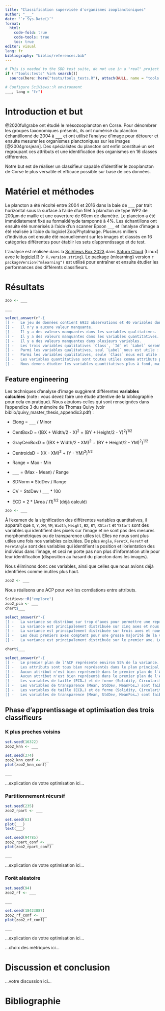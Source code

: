 ```yaml
---
title: "Classification supervisée d'organismes zooplanctoniques"
author: "___"
date: "`r Sys.Date()`"
format:
  html:
    code-fold: true
    code-tools: true
    toc: true
editor: visual
lang: fr
bibliography: "biblio/references.bib"
---
```


```r
# This is needed to the SDD test suite, do not use in a "real" project
if (!"tools:tests" %in% search())
  source(here::here("tests/tools_tests.R"), attach(NULL, name = "tools:tests"))

# Configure SciViews::R environment
___, lang = "fr")
```

# Introduction et but

<!--% Lisez attentivement l'introduction et but, ainsi que le matériel et méthodes. Ces sections sont importantes pour bien comprendre le contexte du travail. Elles sont déjà rédigées pour vous donner une bonne idée de ce qui doit y figurer. Recherchez les publications citées et trouvez l'information manquante que vous compléterez (trois mots manquants marqués ___). -->

@2020fullgrabe ont étudié le mésozooplancton en Corse. Pour dénombrer les groupes taxonomiques présents, ils ont numérisé du plancton échantillonné de 2004 à **`___`** et ont utilisé l'analyse d'image pour détourer et ensuite mesurer les organismes planctoniques sur les images [@2004grosjean]. Des spécialistes du plancton ont enfin constitué un set regroupant ces attributs et une identification des organismes en 16 classes différentes.

Notre but est de réaliser un classifieur capable d'identifier le zooplancton de Corse le plus versatile et efficace possible sur base de ces données.

# Matériel et méthodes

Le plancton a été récolté entre 2004 et 2016 dans la baie de `___` par trait horizontal sous la surface à l'aide d'un filet à plancton de type WP2 de 200µm de maille et une ouverture de 60cm de diamètre. Le plancton a été immédiatement fixé au formaldéhyde tamponné à 4%. Les échantillons ont ensuite été numérisés à l'aide d'un scanner Epson `___` et l'analyse d'image a été réalisée à l'aide du logiciel Zoo/PhytoImage. Plusieurs milliers d'individus ont ensuite été manuellement sur les images et classés en 16 catégories différentes pour établir les sets d'apprentissage et de test.

L'analyse est réalisée dans la [SciViews Box 2023](https://www.sciviews.org/software/svbox/) dans [Saturn Cloud](https://saturncloud.io) (Linux) avec le [logiciel R](https://www.r-project.org) (`r R.version.string`). Le package {mlearning} version `r packageVersion("mlearning")` est utilisé pour entraîner et ensuite étudier les performances des différents classifieurs.

# Résultats

```r
zoo <- ___
```

<!--% Utilisez la fonction skim() du package {skimr} pour avoir une première description des données -->

```r
___
```

<!--% Commentez ces tableaux en sélectionnant les phrases ci-dessous. -->

<!--# Lorsque vous voyez un chunk avec un `select_answer()` qui présente une série d'items à cocher, vous ne modifiez RIEN dans ce chunk si ce n'est rajouter des coches en forme de 'x' entre les crochets [] en regard des items corrects pour donner ceci: [x] -   item correct. -->

```r
select_answer(r"-{
[] -   Le jeu de données contient 6933 observations et 40 variables dont trois sont qualitatives.
[] -   Il n'y a aucune valeur manquante.
[] -   Il y a des valeurs manquantes dans les variables qualitatives.
[] -   Il y a des valeurs manquantes dans les variables quantitatives.
[] -   Il y a des valeurs manquantes dans plusieurs variables.
[] -   Les trois variables qualitatives `Class`, `Id` et `Label` seront utilisées pour la classification.
[] -   Parmi les variables qualitatives, seul `Label` nous est utile : les deux autres (`Id` et `Class`) identifient les individus dans les échantillons, mais cette information n'est pas utile pour le classifieur.
[] -   Parmi les variables qualitatives, seule `Class` nous est utile : les deux autres (`Id` et `Label`) identifient les individus dans les échantillons, mais cette information n'est pas utile pour le classifieur.
[] -   Les variables quantitatives sont toutes utiles comme attributs permettant de classer notre plancton.
[] -   Nous devons étudier les variables quantitatives plus à fond, mais les variables `Item` (numéro de l'individu) et `Dil` (facteur de dilution de l'échantillon) ne nous intéressent *a priori* pas, car ce ne sont pas des mesures morphométriques ou de transparence des individus.}-")
```

## Feature engineering

<!--% Dans cette section, vous allez retravailler le tableau de manière à aboutir à un data frame qui ne contienne que la variable à prédire et vos attributs. Vous allez calculer des attributs dérivés potentiellement intéressants et vous allez aussi éliminer des variables inutiles pour la classification. Le document `biblio/quivy_master_thesis_appendix3.pdf` est un bon point de départ pour vous informer sur les attributs disponibles ou calculables. Complétez les zones manquantes marquées ___. -->

Les techniques d'analyse d'image suggèrent différentes **variables calculées** (note : vous devez faire une étude attentive de la bibliographie pour cela en pratique). Nous ajoutons celles qui sont renseignées dans l'appendice 3 du mémoire de Thomas Quivy (voir biblio/quivy_master_thesis_appendix3.pdf) :

-   Elong = `___` / Minor

-   CentBoxD = ((BX + Width/2 - X)^2^ + (BY + Height/2 - Y)^2^)^1/2^

-   GrayCenBoxD = ((BX + Width/2 - XM)^2^ + (BY + Height/2 - YM)^2^)^1/2^

-   CentroidsD = ((X - XM)^2^ + (Y - YM)^2^)^1/2^

-   Range = Max - Min

-   `___` = (Max - Mean) / Range

-   SDNorm = StdDev / Range

-   CV = StdDev / `___` \* 100

-   ECD = 2 \* (Area / $\Pi$)^1/2^ (déjà calculé)

<!--% Calculez maintenant ces attributs dérivés. Rappelez-vous que x^1/2 est la racine carrée de x et se note sqrt(x) dans R. -->

```r
zoo <- ___
```

À l'examen de la signification des différentes variables quantitatives, il apparaît que `X`, `Y`, `XM`, `YM`, `Width`, `Height`, `BX`, `BY`, `XStart` et `YStart` sont des variables qui identifient des pixels sur l'image et ne sont pas des mesures morphométriques ou de transparence utiles ici. Elles ne nous sont plus utiles une fois nos variables calculées. De plus `Angle`, `FeretX`, `FeretY` et `FeretAngle` sont des variables qui identifient la position et l'orientation des individus dans l'image, et ceci ne porte pas non plus d'information utile pour leur identification (disposition au hasard du plancton dans les images).

Nous éliminons donc ces variables, ainsi que celles que nous avions déjà identifiées comme inutiles plus haut.

<!--% Éliminez les variables inutiles ci-dessous et placez le résultat dans zoo2. Vérifiez attentivement s'il n'y a pas d'autre(s) variable(s) à éliner... Hint : oui, il y en a une ! -->

```r
zoo2 <- ___
```

Nous réalisons une ACP pour voir les corrélations entre attributs.

<!--% Effectuez à présent une ACP pour voir comment les attributs se distribuent dans l'espace des variables. -->

```r
SciViews::R("explore")
zoo2_pca <- ___
chart$___
```

<!--% interprétation… -->

```r
select_answer(r"-{
[] -   La variance se distribue sur trop d'axes pour permettre une représentation correcte.
[] -   La variance est principalement distribuée sur cinq axes et nous ne pouvons pas représenter correctement les données en deux dimensions.
[] -   La variance est principalement distribuée sur trois axes et nous ne pouvons pas représenter correctement les données en deux dimensions.
[] -   Les deux premiers axes comptent pour une grosse majorité de la variance. Nous pouvons représenter les données dans le premier plan de l'ACP.
[] -   La variance est principalement distribuée sur le premier axe. Le premier plan de l'ACP reprend une bonne part de la variance totale et est utilisable pour la représentation des données.}-")
```

<!--% Visualisez les attributs dans l'espace des variables dans le premier plan principal de l'ACP -->

```r
chart$___
```

<!--% Interprétez ce graphique -->

```r
select_answer(r"-{
[] -   Le premier plan de l'ACP représente environ 55% de la variance.
[] -   Les attributs sont tous bien représentés dans le plan principal de l'ACP.
[] -   Aucun attribut n'est bien représenté dans le premier plan de l'ACP. Nous n'avons aucunes corrélations entre les différentes variables.
[] -   Aucun attribut n'est bien représenté dans le premier plan de l'ACP. Nous avons des corrélations fortes entre plusieurs variables.
[] -   Les variables de taille (ECD…) et de forme (Solidity, Circularity…) sont corrélées avec le premier axe (mais faiblement).
[] -   Les variables de transparence (Mean, StdDev, MeanPos…) sont faiblement corrélées avec le premier axe.
[] -   Les variables de taille (ECD…) et de forme (Solidity, Circularity…) sont corrélées avec le second axe (mais de manière assez faible).
[] -   Les variables de transparence (Mean, StdDev, MeanPos…) sont faiblement corrélées avec le second axe.}-")
```

## Phase d'apprentissage et optimisation des trois classifieurs

<!--% Pour chacune des trois méthodes (k plus proche voisin, arbre de partitionnement et forêt aléatoire) entraînez un classifieur et optimisez-le en choisissant les meilleurs paramètres pour chacun d'eux (mesure des performances par validation croisée dix fois). Indiquez les différentes valeurs des paramètres testés mais ne conservez que le meilleur modèle (ne dupliquez pas les chunks !) -->

### K plus proches voisins

```r
set.seed(16322)
zoo2_knn <- ___
```

<!--% matrice de confusion par validation croisée dix fois et graphique -->

```r
set.seed(374)
zoo2_knn_conf <- ___
plot(zoo2_knn_conf)
```

<!--% Calculez les métriques globales, ainsi que le score F, le rappel et la précision par classe à partir de la matrice de confusion (pas toutes les métriques !) -->

```r
___
```

<!--% Indiquez ci-dessous les paramètres testés pour votre classifieur k plus proches voisins en 2 phrases max. -->

...explication de votre optimisation ici...

### Partitionnement récursif

```r
set.seed(235)
zoo2_rpart <- ___
```

<!--% Graphique du partitionnement récursif -->

```r
set.seed(63)
plot(___)
text(___)
```

<!--% matrice de confusion par validation croisée dix fois et graphique -->

```r
set.seed(94785)
zoo2_rpart_conf <- ___
plot(zoo2_rpart_conf)
```

<!--% Calculez les métriques globales, ainsi que le score F, le rappel et la précision par classe à partir de la matrice de confusion (pas toutes les métriques !) -->

```r
___
```

<!--% Indiquez ci-dessous les paramètres testés pour votre classifieur partitionnement récursif en 2 phrases max. -->

...explication de votre optimisation ici...

### Forêt aléatoire

```r
set.seed(94)
zoo2_rf <- ___
```

<!--% Graphique de l'erreur en fonction du nombre d'arbres -->

```r
___
```

<!--% matrice de confusion par validation croisée dix fois et graphique -->

```r
set.seed(18423087)
zoo2_rf_conf <- ___
plot(zoo2_rf_conf)
```

<!--% Calculez les métriques globales, ainsi que le score F, le rappel et la précision par classe à partir de la matrice de confusion (pas toutes les métriques !) -->

```r
___
```

<!--% Indiquez ci-dessous les paramètres testés pour votre forêt aléatoire en 2 phrases max. -->

...explication de votre optimisation ici...

<!--% Justification de la ou des métriques de performance prises en compte et critère de choix du classifieur optimal parmi les trois ci-dessous en 2 phrases max. -->

...choix des métriques ici...

# Discussion et conclusion

<!--% Indiquez ci-dessous en 4 à 6 phrases maximum quel classifieur vous considérez comme le meilleur et s'il vous parait adéquat ici pour un déploiement (allez dans le détail pour les classes éventuellement problématiques). -->

...votre discussion ici...

# Bibliographie
